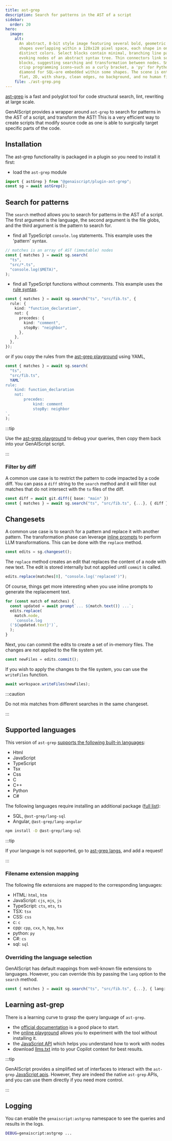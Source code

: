 ```yaml
---
title: ast-grep
description: Search for patterns in the AST of a script
sidebar:
  order: 20
hero:
  image:
    alt:
      An abstract, 8-bit style image featuring several bold, geometric code block
      shapes overlapping within a 128x128 pixel space, each shape in one of five
      distinct colors. Select blocks contain minimal, branching line patterns
      evoking nodes of an abstract syntax tree. Thin connectors link some
      blocks, suggesting searching and transformation between nodes. Small,
      crisp programming icons—such as a curly bracket, a 'py' for Python, and a
      diamond for SQL—are embedded within some shapes. The scene is entirely
      flat, 2D, with sharp, clean edges, no background, and no human figures.
    file: ./ast-grep.png
---
```



[ast-grep](https://ast-grep.github.io/) is a fast and polyglot tool for code structural search, lint, rewriting at large scale.

GenAIScript provides a wrapper around `ast-grep` to search for patterns in the AST of a script,
and transform the AST! This is a very efficient way to create scripts that modify source code as one is able
to surgically target specific parts of the code.

## Installation

The ast-grep functionality is packaged in a plugin so you need to install it first:

<PackageManagers pkg="@genaiscript/plugin-ast-grep" />

- load the `ast-grep` module

```ts
import { astGrep } from "@genaiscript/plugin-ast-grep";
const sg = await astGrep();
```

## Search for patterns

The `search` method allows you to search for patterns in the AST of a script.
The first argument is the language, the second argument is the file globs, and the third argument is the pattern to search for.

- find all TypeScript `console.log` statements. This example uses the 'pattern' syntax.

```ts
// matches is an array of AST (immutable) nodes
const { matches } = await sg.search(
  "ts",
  "src/*.ts",
  "console.log($META)",
);
```

- find all TypeScript functions without comments. This example uses the [rule syntax](https://ast-grep.github.io/reference/rule.html).

```ts
const { matches } = await sg.search("ts", "src/fib.ts", {
  rule: {
    kind: "function_declaration",
    not: {
      precedes: {
        kind: "comment",
        stopBy: "neighbor",
      },
    },
  },
});
```

or if you copy the rules from the [ast-grep playground](https://ast-grep.github.io/playground.html) using YAML,

```ts
const { matches } = await sg.search(
  "ts",
  "src/fib.ts",
  YAML`
rule:
    kind: function_declaration
    not:
        precedes: 
            kind: comment
            stopBy: neighbor
`,
);
```

:::tip

Use the [ast-grep playground](https://ast-grep.github.io/playground.html) to debug your queries,
then copy them back into your GenAIScript script.

:::

### Filter by diff

A common use case is to restrict the pattern to code impacted by a code diff.
You can pass a `diff` string to the `search` method and it will filter out matches
that do not intersect with the `to` files of the diff.

```ts "{ diff }" wrap
const diff = await git.diff({ base: "main" })
const { matches } = await sg.search("ts", "src/fib.ts", {...}, { diff })
```

## Changesets

A common use case is to search for a pattern and replace it with another pattern. The transformation phase can leverage
[inline prompts](/genaiscript/reference/scripts/inline-prompts) to perform LLM transformations.
This can be done with the `replace` method.

```js
const edits = sg.changeset();
```

The `replace` method creates an edit that replaces the content of a node with new text.
The edit is stored internally but not applied until `commit` is called.

```js
edits.replace(matches[0], "console.log('replaced')");
```

Of course, things get more interesting when you use inline prompts to generate the replacement text.

```js wrap
for (const match of matches) {
  const updated = await prompt`... ${match.text()} ...`;
  edits.replace(
    match.node,
    `console.log
  ('${updated.text}')`,
  );
}
```

Next, you can commit the edits to create a set of in-memory files. The changes are not applied
to the file system yet.

```js
const newFiles = edits.commit();
```

If you wish to apply the changes to the file system, you can use the `writeFiles` function.

```js
await workspace.writeFiles(newFiles);
```

:::caution

Do not mix matches from different searches in the same changeset.

:::

## Supported languages

This version of `ast-grep` [supports the following built-in languages](https://ast-grep.github.io/reference/api.html#supported-languages):

- Html
- JavaScript
- TypeScript
- Tsx
- Css
- C
- C++
- Python
- C#

The following languages require installing an additional package ([full list](https://www.npmjs.com/search?q=keywords:ast-grep-lang)):

- SQL, `@ast-grep/lang-sql`
- Angular, `@ast-grep/lang-angular`

```sh
npm install -D @ast-grep/lang-sql
```

:::tip

If your language is not supported, go to [ast-grep langs](https://github.com/ast-grep/langs/issues), and add a request!

:::

### Filename extension mapping

The following file extensions are mapped to the corresponding languages:

- HTML: `html`, `htm`
- JavaScript: `cjs`, `mjs`, `js`
- TypeScript: `cts`, `mts`, `ts`
- TSX: `tsx`
- CSS: `css`
- c: `c`
- cpp: `cpp`, `cxx`, `h`, `hpp`, `hxx`
- python: `py`
- C#: `cs`
- sql: `sql`

### Overriding the language selection

GenAIScript has default mappings from well-known file extensions to languages.
However, you can override this by passing the `lang` option to the `search` method.

```ts "{ lang: "ts" }"
const { matches } = await sg.search("ts", "src/fib.ts", {...}, { lang: "ts" })
```

## Learning ast-grep

There is a learning curve to grasp the query language of `ast-grep`.

- the [official documentation](https://ast-grep.github.io/docs/) is a good place to start.
- the [online playground](https://ast-grep.github.io/playground.html) allows you to experiment with the tool without installing it.
- the [JavaScript API](https://ast-grep.github.io/guide/api-usage/js-api.html#inspection) which helps you understand how to work with nodes
- download [llms.txt](https://ast-grep.github.io/llms-full.txt) into to your Copilot context for best results.

:::tip

GenAIScript provides a simplified set of interfaces to interact with the `ast-grep` [JavaScript apis](https://ast-grep.github.io/guide/api-usage/js-api.html).
However, they are indeed the native `ast-grep` APIs, and you can use them directly if you need more control.

:::

## Logging

You can enable the `genaiscript:astgrep` namespace to see the queries and results in the logs.

```sh
DEBUG=genaiscript:astgrep ...
```
